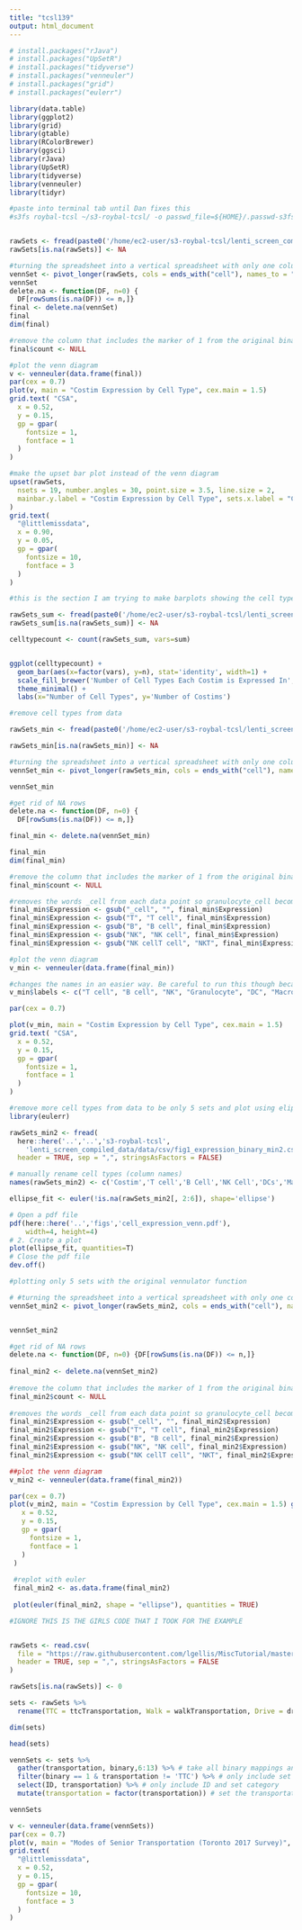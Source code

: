 ```yaml
---
title: "tcsl139"
output: html_document
---
```

```r
# install.packages("rJava")
# install.packages("UpSetR")
# install.packages("tidyverse")
# install.packages("venneuler")
# install.packages("grid")
# install.packages("eulerr")

library(data.table)
library(ggplot2)
library(grid)
library(gtable)
library(RColorBrewer)
library(ggsci)
library(rJava)
library(UpSetR)
library(tidyverse)
library(venneuler)
library(tidyr)

#paste into terminal tab until Dan fixes this
#s3fs roybal-tcsl ~/s3-roybal-tcsl/ -o passwd_file=${HOME}/.passwd-s3fs


rawSets <- fread(paste0('/home/ec2-user/s3-roybal-tcsl/lenti_screen_compiled_data/data/csv/fig1_expression_binary.csv'), header = TRUE, sep = ",", stringsAsFactors = FALSE)
rawSets[is.na(rawSets)] <- NA

#turning the spreadsheet into a vertical spreadsheet with only one column.
vennSet <- pivot_longer(rawSets, cols = ends_with("cell"), names_to = "Expression", names_repair = "check_unique", values_to = "count", values_drop_na = TRUE)
vennSet
delete.na <- function(DF, n=0) {
  DF[rowSums(is.na(DF)) <= n,]}
final <- delete.na(vennSet)
final
dim(final)

#remove the column that includes the marker of 1 from the original binary data
final$count <- NULL

#plot the venn diagram
v <- venneuler(data.frame(final))
par(cex = 0.7)
plot(v, main = "Costim Expression by Cell Type", cex.main = 1.5)
grid.text( "CSA",
  x = 0.52,
  y = 0.15,
  gp = gpar(
    fontsize = 1,
    fontface = 1
  )
)

#make the upset bar plot instead of the venn diagram
upset(rawSets,
  nsets = 19, number.angles = 30, point.size = 3.5, line.size = 2,
  mainbar.y.label = "Costim Expression by Cell Type", sets.x.label = "Costims"
)
grid.text(
  "@littlemissdata",
  x = 0.90,
  y = 0.05,
  gp = gpar(
    fontsize = 10,
    fontface = 3
  )
)

```


```r
#this is the section I am trying to make barplots showing the cell type expression of costims

rawSets_sum <- fread(paste0('/home/ec2-user/s3-roybal-tcsl/lenti_screen_compiled_data/data/csv/fig1_expression_binary_min_sum.csv'), header = TRUE, sep = ",", stringsAsFactors = FALSE)
rawSets_sum[is.na(rawSets_sum)] <- NA

celltypecount <- count(rawSets_sum, vars=sum)


ggplot(celltypecount) + 
  geom_bar(aes(x=factor(vars), y=n), stat='identity', width=1) +
  scale_fill_brewer('Number of Cell Types Each Costim is Expressed In', palette='YlOrRd') + 
  theme_minimal() +
  labs(x="Number of Cell Types", y='Number of Costims')


```



```r
#remove cell types from data

rawSets_min <- fread(paste0('/home/ec2-user/s3-roybal-tcsl/lenti_screen_compiled_data/data/csv/fig1_expression_binary_min.csv'), header = TRUE, sep = ",", stringsAsFactors = FALSE)

rawSets_min[is.na(rawSets_min)] <- NA

#turning the spreadsheet into a vertical spreadsheet with only one column.
vennSet_min <- pivot_longer(rawSets_min, cols = ends_with("cell"), names_to = "Expression", names_repair = "check_unique", values_to = "count", values_drop_na = TRUE)

vennSet_min

#get rid of NA rows
delete.na <- function(DF, n=0) {
  DF[rowSums(is.na(DF)) <= n,]}

final_min <- delete.na(vennSet_min)

final_min
dim(final_min)

#remove the column that includes the marker of 1 from the original binary data
final_min$count <- NULL

#removes the words _cell from each data point so granulocyte_cell becomes granulocyte and make the T_cell look more natural 
final_min$Expression <- gsub("_cell", "", final_min$Expression)
final_min$Expression <- gsub("T", "T cell", final_min$Expression)
final_min$Expression <- gsub("B", "B cell", final_min$Expression)
final_min$Expression <- gsub("NK", "NK cell", final_min$Expression)
final_min$Expression <- gsub("NK cellT cell", "NKT", final_min$Expression)

#plot the venn diagram
v_min <- venneuler(data.frame(final_min))

#changes the names in an easier way. Be careful to run this though because it is not in order of the spreadsheet. 
v_min$labels <- c("T cell", "B cell", "NK", "Granulocyte", "DC", "Macrophage", "NKT", "Microglia")

par(cex = 0.7)

plot(v_min, main = "Costim Expression by Cell Type", cex.main = 1.5)
grid.text( "CSA",
  x = 0.52,
  y = 0.15,
  gp = gpar(
    fontsize = 1,
    fontface = 1
  )
)


```

```r
#remove more cell types from data to be only 5 sets and plot using elipses 
library(eulerr)

rawSets_min2 <- fread(
  here::here('..','..','s3-roybal-tcsl',
    'lenti_screen_compiled_data/data/csv/fig1_expression_binary_min2.csv'),
  header = TRUE, sep = ",", stringsAsFactors = FALSE)

# manually rename cell types (column names)
names(rawSets_min2) <- c('Costim','T cell','B Cell','NK Cell','DCs','Macrophages')

ellipse_fit <- euler(!is.na(rawSets_min2[, 2:6]), shape='ellipse')

# Open a pdf file
pdf(here::here('..','figs','cell_expression_venn.pdf'),
    width=4, height=4) 
# 2. Create a plot
plot(ellipse_fit, quantities=T)
# Close the pdf file
dev.off() 

```

```r
#plotting only 5 sets with the original vennulator function

# #turning the spreadsheet into a vertical spreadsheet with only one column.
vennSet_min2 <- pivot_longer(rawSets_min2, cols = ends_with("cell"), names_to = "Expression", names_repair = "check_unique", values_to = "count", values_drop_na = TRUE)


vennSet_min2

#get rid of NA rows
delete.na <- function(DF, n=0) {DF[rowSums(is.na(DF)) <= n,]}
 
final_min2 <- delete.na(vennSet_min2)
 
#remove the column that includes the marker of 1 from the original binary data
final_min2$count <- NULL
 
#removes the words _cell from each data point so granulocyte_cell becomes granulocyte and make the T_cell look more natural 
final_min2$Expression <- gsub("_cell", "", final_min2$Expression)
final_min2$Expression <- gsub("T", "T cell", final_min2$Expression)
final_min2$Expression <- gsub("B", "B cell", final_min2$Expression)
final_min2$Expression <- gsub("NK", "NK cell", final_min2$Expression)
final_min2$Expression <- gsub("NK cellT cell", "NKT", final_min2$Expression)

##plot the venn diagram
v_min2 <- venneuler(data.frame(final_min2))

par(cex = 0.7)
plot(v_min2, main = "Costim Expression by Cell Type", cex.main = 1.5) grid.text( "CSA",
   x = 0.52,
   y = 0.15,
   gp = gpar(
     fontsize = 1,
     fontface = 1
   )
 )
 
 #replot with euler
 final_min2 <- as.data.frame(final_min2)
 
 plot(euler(final_min2, shape = "ellipse"), quantities = TRUE)

```

```r

#IGNORE THIS IS THE GIRLS CODE THAT I TOOK FOR THE EXAMPLE


rawSets <- read.csv(
  file = "https://raw.githubusercontent.com/lgellis/MiscTutorial/master/sets/seniorTransportation.csv",
  header = TRUE, sep = ",", stringsAsFactors = FALSE
)

rawSets[is.na(rawSets)] <- 0

sets <- rawSets %>%
  rename(TTC = ttcTransportation, Walk = walkTransportation, Drive = driveTransportation, Cycle = cycleTransportation, Taxi = taxiTransportation, `Community Ride` = communityRideTransportation, `Wheel Trans` = wheelTransTransportation, Friends = friendsTransportation)

dim(sets)

head(sets)

vennSets <- sets %>%
  gather(transportation, binary,6:13) %>% # take all binary mappings and convert to be a the set indicator
  filter(binary == 1 & transportation != 'TTC') %>% # only include set matches
  select(ID, transportation) %>% # only include ID and set category
  mutate(transportation = factor(transportation)) # set the transportation column as a factor

vennSets

v <- venneuler(data.frame(vennSets)) 
par(cex = 0.7) 
plot(v, main = "Modes of Senior Transportation (Toronto 2017 Survey)", cex.main = 1.5)
grid.text(
  "@littlemissdata",
  x = 0.52,
  y = 0.15,
  gp = gpar(
    fontsize = 10,
    fontface = 3
  )
)
```


